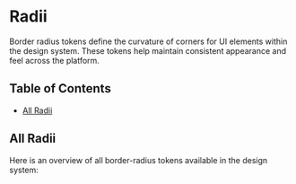 

<Meta title="Tokens/Radii" />

# Radii

Border radius tokens define the curvature of corners for UI elements within the design system. These tokens help maintain consistent appearance and feel across the platform.

## Table of Contents

-   [All Radii](#all-radii)

## All Radii

Here is an overview of all border-radius tokens available in the design system:

<TokenGrid tokens={radii} type="borderRadius" />
